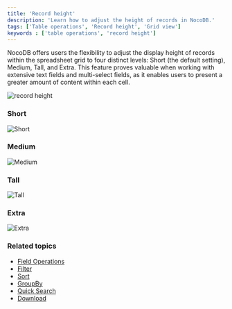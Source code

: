 ```yaml
---
title: 'Record height'
description: 'Learn how to adjust the height of records in NocoDB.'
tags: ['Table operations', 'Record height', 'Grid view']
keywords : ['table operations', 'record height']
---
```



NocoDB offers users the flexibility to adjust the display height of records within the spreadsheet grid to four distinct levels: Short (the default setting), Medium, Tall, and Extra. This feature proves valuable when working with extensive text fields and multi-select fields, as it enables users to present a greater amount of content within each cell.  
  
![record height](/img/v2/table-operations/row-height-1.png)


### Short
![Short](/img/v2/table-operations/row-height-2.png)

### Medium
![Medium](/img/v2/table-operations/row-height-3.png)

### Tall
![Tall](/img/v2/table-operations/row-height-4.png)

### Extra
![Extra](/img/v2/table-operations/row-height-5.png)

### Related topics
- [Field Operations](/docs/product-docs/table-operations/field-operations)
- [Filter](/docs/product-docs/table-operations/filter)
- [Sort](/docs/product-docs/table-operations/sort)
- [GroupBy](/docs/product-docs/table-operations/group-by)
- [Quick Search](/docs/product-docs/table-operations/search)
- [Download](/docs/product-docs/table-operations/download)
